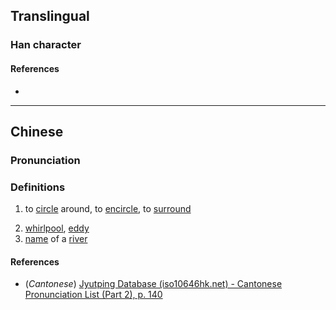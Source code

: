 {{character info}}
==Translingual==

===Han character===
{{Han char|rn=85|rad=水|as=08|sn=11|four=37120|canj=EBGR|ids=⿰氵周}}

====References====
* {{Han ref|kx=0629.180|dkj=17630|dj=1031.120|hdz=31656.020|uh=6DCD|ud=28109|bh=D645|bd=54853}}

----

==Chinese==
{{zh-forms|alt=周}}

===Pronunciation===
{{zh-pron
|m=zhōu
|c=zau1
|mc=
|oc=
|ma=
|cat=v,n,pn
}}

===Definitions===
{{zh-hanzi}}

# {{lb|zh|archaic}} to [[circle]] around, to [[encircle]], to [[surround]]
# [[whirlpool]], [[eddy]]
# [[name]] of a [[river]]

====References====
* (''Cantonese'') [http://www.iso10646hk.net/jp/document/download.jsp Jyutping Database (iso10646hk.net) - Cantonese Pronunciation List (Part 2), p. 140]
